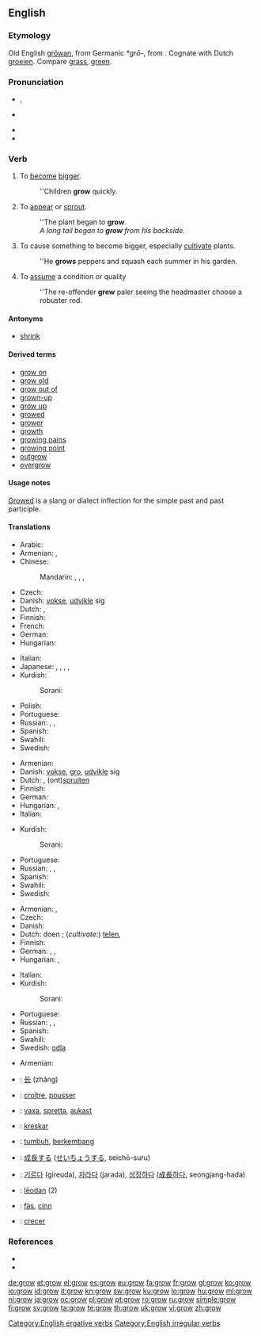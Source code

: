 ==English==

===Etymology===
Old English [[growan|grōwan]], from Germanic ''*grō-'', from {{proto|Indo-European|gʰreH₁-}}. Cognate with Dutch [[groeien]]. Compare [[grass]], [[green]].

===Pronunciation===
* {{a|UK}} {{IPA|/ɡɹəʊ/}}, {{SAMPA|/gr@U/}}
* {{a|US}} {{IPA|/gɹoʊ/}}
* {{audio|en-us-grow.ogg|Audio (US)}}
* {{rhymes|əʊ}}

===Verb===
{{en-verb|grows|growing|grew|grown}}

# {{intransitive}} To [[become]] [[bigger]].
#: ''Children '''grow''' quickly.
# {{intransitive}} To [[appear]] or [[sprout]].
#: ''The plant began to '''grow'''.
#: ''A long tail began to '''grow''' from his backside.''
# {{transitive}} To cause something to become bigger, especially [[cultivate]] plants.
#: ''He '''grows''' peppers and squash each summer in his garden.
# {{intransitive}} To [[assume]] a condition or quality
#: ''The re-offender '''grew''' paler seeing the headmaster choose a robuster rod.

====Antonyms====
* [[shrink]]

====Derived terms====
* [[grow on]]
* [[grow old]]
* [[grow out of]]
* [[grown-up]]
* [[grow up]]
* [[growed]]
* [[grower]]
* [[growth]] {{pos_n}}
* [[growing pains]]
* [[growing point]]
* [[outgrow]]
* [[overgrow]]

====Usage notes====
[[growed|Growed]] is a slang or dialect inflection for the simple past and past participle.

====Translations====
{{trans-top|(''intransitive'') to become bigger}}
* Arabic: {{t|ar|نمى|tr=namaa|sc=Arab}}
* Armenian: {{t|hy|մեծանալ|tr=meçanal|sc=Armn}},  {{t|hy|աճել|tr=ač̣el|sc=Armn}}
* Chinese:
*: Mandarin: {{t-|cmn|生長|sc=Hans}},  {{t|cmn|生长 |tr=shēngzhǎng|sc=Hans}},  {{t-|cmn|長|sc=Hans}},  {{t-|cmn|长|tr=zhǎng|sc=Hans}}
* Czech: {{t+|cs|růst}}
* Danish: [[vokse]], [[udvikle]] sig
* Dutch: {{t+|nl|groeien}}, {{t+|nl|wassen}}
* Finnish: {{t+|fi|kasvaa}}
* French: {{t+|fr|grandir}}
* German: {{t+|de|wachsen}}
* Hungarian: {{t+|hu|nő}}
{{trans-mid}}
* Italian: {{t+|it|crescere}}
* Japanese: {{t|ja|成長する|tr=seichō-suru|sc=Jpan}},  {{t|ja|生長する|tr=seichō-suru|sc=Jpan}},  {{t|ja|育つ|tr=sodatsu|sc=Jpan}},  {{t|ja|生える|tr=haeru|sc=Jpan}},  {{t-|ja|増大する|tr=sōdai-suru|sc=Jpan}}
* Kurdish:
*: Sorani: {{t|ku|گه‌وره‌بوون|tr=gawra boon|sc=ku-Arab}}
* Polish: {{t+|pl|rosnąć}}
* Portuguese: {{t|pt|crescer}}
* Russian: {{t+|ru|расти|tr=rastí|sc=Cyrl}} {{impf}}, {{t|ru|вырастать|tr=varastát'|sc=Cyrl}} {{impf}}, {{t+|ru|вырасти|tr=výrasti|sc=Cyrl}} {{pf}}
* Spanish: {{t|es|crecer}}
* Swahili: {{t+|sw|kukuza|xs=Swahili}}
* Swedish: {{t+|sv|växa}}
{{trans-bottom}}

{{trans-top|(''intransitive'') to appear or sprout}}
* Armenian: {{t|hy|աճել|tr=ač̣el|sc=Armn}}
* Danish: [[vokse]], [[gro]], [[udvikle]] sig
* Dutch: {{t+|nl|groeien}}, (ont)[[spruiten]]
* Finnish: {{t+|fi|kasvaa}}
* German: {{t+|de|wachsen}}
* Hungarian: {{t+|hu|nő}}, {{t+|hu|növekszik}}
* Italian: {{t-|it|spuntare}}
{{trans-mid}}
* Kurdish:
*: Sorani: {{t|ku|ده‌رچوون|tr=darchoon|sc=ku-Arab}}
* Portuguese: {{t|pt|crescer}}
* Russian: {{t+|ru|расти|tr=rastí|sc=Cyrl}} {{impf}}, {{t|ru|вырастать|tr=varastát'|sc=Cyrl}} {{impf}}, {{t+|ru|вырасти|tr=výrasti|sc=Cyrl}} {{pf}}
* Spanish: {{t|es|crecer}}
* Swahili: {{t+|sw|kukuza|xs=Swahili}}
* Swedish: {{t+|sv|växa}}
{{trans-bottom}}

{{trans-top|(''transitive'') to cause something to become bigger}}
* Armenian: {{t|hy|մեծացնել|tr=meçac’nel|sc=Armn}},  {{t|hy|աճեցնել|tr=ač̣ec’nel|sc=Armn}}
* Czech: {{t-|cs|pěstovat}}
* Danish: {{t+|da|dyrke}}
* Dutch: doen {{t+|nl|groeien}}; (''cultivate:'') [[telen]], {{t+|nl|kweken}}
* Finnish: {{t+|fi|kasvattaa}}
* German: {{t+|de|anbauen}}, {{t+|de|ziehen}}, {{t+|de|züchten}}
* Hungarian: {{t+|hu|termel}}, {{t+|hu|termeszt}}
{{trans-mid}}
* Italian: {{t+|it|coltivare}}
* Kurdish:
*: Sorani: {{t|ku|ڕواندن|tr=RwAndin|sc=ku-Arab}}
* Portuguese: {{t|pt|cultivar}}
* Russian: {{t|ru|растить|tr=rastít'|sc=Cyrl}} {{impf}}, {{t|ru|выращивать|tr=varášivat'|sc=Cyrl}} {{impf}}, {{t|ru|вырастить|tr=výrastit'|sc=Cyrl}} {{pf}}
* Spanish: {{t|es|cultivar}}
* Swahili: {{t+|sw|kukuza|xs=Swahili}}
* Swedish: [[odla]]
{{trans-bottom}}
{{trans-top|to assume a condition or quality }}
* Armenian: {{t|hy|դառնալ|tr=daṙnal|sc=Armn}}
{{trans-mid}}
{{trans-bottom}}
{{checktrans-top}}
* {{ttbc|Chinese}}: [[长]] (zhăng)
* {{ttbc|French}}: [[croître]], [[pousser]]
* {{ttbc|Icelandic}}: [[vaxa]], [[spretta]], [[aukast]]
* {{ttbc|Ido}}: [[kreskar]]
* {{ttbc|Indonesian}}: [[tumbuh]], [[kembang|berkembang]]
* {{ttbc|Japanese}}: [[成長]]する ([[せいちょう]]する, seichō-suru)
* {{ttbc|Korean}}: [[기르다]] (gireuda), [[자라다]] (jarada), [[성장하다]] ([[成長]]하다, seongjang-hada)
* {{ttbc|Old English}}: [[leodan|lēodan]] (2)
* {{ttbc|Scottish Gaelic}}: [[fàs]], [[cinn]]
* {{ttbc|Spanish}}: [[crecer]]
{{trans-bottom}}

===References===
* {{R:Century 1911}}
* {{R:Webster 1913}}

[[Category:English ergative verbs]]
[[Category:English irregular verbs]]

[[de:grow]]
[[et:grow]]
[[el:grow]]
[[es:grow]]
[[eu:grow]]
[[fa:grow]]
[[fr:grow]]
[[gl:grow]]
[[ko:grow]]
[[io:grow]]
[[id:grow]]
[[it:grow]]
[[kn:grow]]
[[sw:grow]]
[[ku:grow]]
[[lo:grow]]
[[hu:grow]]
[[ml:grow]]
[[nl:grow]]
[[ja:grow]]
[[oc:grow]]
[[pl:grow]]
[[pt:grow]]
[[ro:grow]]
[[ru:grow]]
[[simple:grow]]
[[fi:grow]]
[[sv:grow]]
[[ta:grow]]
[[te:grow]]
[[th:grow]]
[[uk:grow]]
[[vi:grow]]
[[zh:grow]]